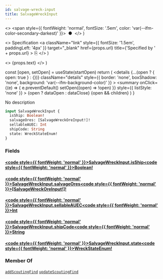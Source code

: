 ```yaml
---
id: salvage-wreck-input
title: SalvageWreckInput
---
```


  <>
    <span style={{ fontWeight: 'normal', fontSize: '.5em', color: 'var(--ifm-color-secondary-darkest)' }}>
      &nbsp;●&nbsp;
    </span>
  </>
)

  <>
    Specification
    <a
      className="link"
      style={{ fontSize: '1.5em', paddingLeft: '4px' }}
      target="_blank"
      href={props.url}
      title={'Specified by ' + props.url}
    >
      ⎘
    </a>
  </>
)

  <>
    <span className={props.class}>{props.text}</span>
  </>
)


  const [open, setOpen] = useState(startOpen)
  return (
    <details
      {...(open ? { open: true } : {})}
      className="details"
      style={{ border: 'none', boxShadow: 'none', background: 'var(--ifm-background-color)' }}
    >
      <summary
        onClick={(e) => {
          e.preventDefault()
          setOpen((open) => !open)
        }}
        style={{ listStyle: 'none' }}
      >
        {open ? dataOpen : dataClose}
      </summary>
      {open && children}
    </details>
  )
}

No description

```graphql
input SalvageWreckInput {
  isShip: Boolean!
  salvageOres: [SalvageWreckOreInput!]!
  sellableAUEC: Int
  shipCode: String
  state: WreckStateEnum!
}
```

### Fields

#### [<code style={{ fontWeight: 'normal' }}>SalvageWreckInput.<b>isShip</b></code>](#)<Bullet />[<code style={{ fontWeight: 'normal' }}><b>Boolean!</b></code>](/api/types/scalars/boolean.mdx) <Badge class="badge badge--secondary badge--non_null" text="non-null"/> <Badge class="badge badge--secondary " text="scalar"/>

#### [<code style={{ fontWeight: 'normal' }}>SalvageWreckInput.<b>salvageOres</b></code>](#)<Bullet />[<code style={{ fontWeight: 'normal' }}><b>[SalvageWreckOreInput!]!</b></code>](/api/types/inputs/salvage-wreck-ore-input.mdx) <Badge class="badge badge--secondary badge--non_null" text="non-null"/> <Badge class="badge badge--secondary " text="input"/>

#### [<code style={{ fontWeight: 'normal' }}>SalvageWreckInput.<b>sellableAUEC</b></code>](#)<Bullet />[<code style={{ fontWeight: 'normal' }}><b>Int</b></code>](/api/types/scalars/int.mdx) <Badge class="badge badge--secondary " text="scalar"/>

#### [<code style={{ fontWeight: 'normal' }}>SalvageWreckInput.<b>shipCode</b></code>](#)<Bullet />[<code style={{ fontWeight: 'normal' }}><b>String</b></code>](/api/types/scalars/string.mdx) <Badge class="badge badge--secondary " text="scalar"/>

#### [<code style={{ fontWeight: 'normal' }}>SalvageWreckInput.<b>state</b></code>](#)<Bullet />[<code style={{ fontWeight: 'normal' }}><b>WreckStateEnum!</b></code>](/api/types/enums/wreck-state-enum.mdx) <Badge class="badge badge--secondary badge--non_null" text="non-null"/> <Badge class="badge badge--secondary " text="enum"/>

### Member Of

[`addScoutingFind`](/api/operations/mutations/add-scouting-find.mdx) <Badge class="badge badge--secondary badge--relation" text="mutation"/><Bullet />[`updateScoutingFind`](/api/operations/mutations/update-scouting-find.mdx) <Badge class="badge badge--secondary badge--relation" text="mutation"/>
